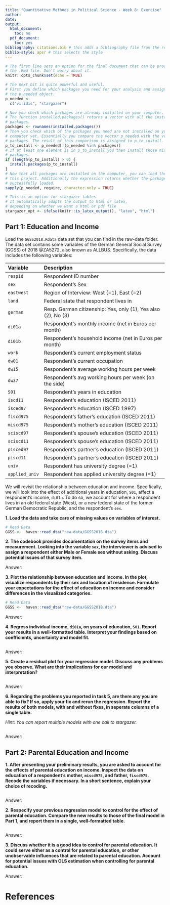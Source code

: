 ```yaml
---
title: "Quantitative Methods in Political Science - Week 8: Exercise"
author: 
date: 
output:
  html_document:
    toc: no
  pdf_document:
    toc: yes
bibliography: citations.bib # this adds a bibliography file from the repo
biblio-style: apsr # this selects the style 
---
```


```r
# The first line sets an option for the final document that can be produced from
# the .Rmd file. Don't worry about it.
knitr::opts_chunk$set(echo = TRUE)

# The next bit is quite powerful and useful. 
# First you define which packages you need for your analysis and assign it to 
# the p_needed object. 
p_needed <-
  c("viridis", "stargazer")

# Now you check which packages are already installed on your computer.
# The function installed.packages() returns a vector with all the installed 
# packages.
packages <- rownames(installed.packages())
# Then you check which of the packages you need are not installed on your 
# computer yet. Essentially you compare the vector p_needed with the vector
# packages. The result of this comparison is assigned to p_to_install.
p_to_install <- p_needed[!(p_needed %in% packages)]
# If at least one element is in p_to_install you then install those missing
# packages.
if (length(p_to_install) > 0) {
  install.packages(p_to_install)
}
# Now that all packages are installed on the computer, you can load them for
# this project. Additionally the expression returns whether the packages were
# successfully loaded.
sapply(p_needed, require, character.only = TRUE)

# This is an option for stargazer tables
# It automatically adapts the output to html or latex,
# depending on whether we want a html or pdf file
stargazer_opt <- ifelse(knitr::is_latex_output(), "latex", "html")
```

## Part 1: Education and Income

Load the `GGSS2018.Rdata` data set that you can find in the raw-data folder. The data set contains some variables of the German General Social Survey (GGSS) of 2018 @ZA5272, also known as ALLBUS. Specifically, the data includes the following variables: 

|  Variable      |   Description                                                |
|:---------------|:-------------------------------------------------------------|
| `respid`       | Respondent ID number                                         |
| `sex`          | Respondent's Sex                                             |
| `eastwest`     | Region of Interview: West (=1), East (=2)                    |
| `land`         | Federal state that respondent lives in                       |
| `german`       | Resp. German citizenship: Yes, only (1), Yes also (2), No (3)|
| `di01a`        | Respondent's monthly income (net in Euros per month)         |
| `di01b`        | Respondent's household income (net in Euros per month)       |
| `work`         | Respondent's current employment status                       |
| `dw01`         | Respondent's current occupation                              |
| `dw15`         | Respondent's average working hours per week                  |
| `dw37`         | Respondent's avg working hours per week (on the side)        |
| `S01`          | Respondent's years in education                              |
| `iscd11`       | Respondent's education (ISCED 2011)                          |
| `isced97`      | Respondent's education (ISCED 1997)                          |
| `fiscd975`     | Respondent's father's education (ISCED 2011)                 |
| `miscd975`     | Respondent's mother's education (ISCED 2011)                 |
| `sciscd97`     | Respondent's spouse's education (ISCED 2011)                 |
| `sciscd11`     | Respondent's spouse's education (ISCED 2011)                 |
| `pisced97`     | Respondent's partner's education (ISCED 2011)                |
| `piscd11`      | Respondent's partner's education (ISCED 2011)                |
| `univ`         | Respondent has university degree (=1)                        |
| `applied_univ` | Respondent has applied university degree (=1)                |

We will revisit the relationship between education and income. Specifically, we will look into the effect of additional years in education, `S01`, affect a respondent's income, `di01a`. To do so, we account for where a respondent lives in an old federal state (West), or a new federal state of the former German Democratic Republic, and the respondent's `sex`.


**1. Load the data and take care of missing values on variables of interest.**

```r
# Read Data
GGSS <-  haven::read_dta("raw-data/GGSS2018.dta")


```

**2. The codebook provides documentation on the survey items and measurement. Looking into the variable `sex`, the interviewer is advised to assign a respondent either Male or Female sex without asking. Discuss potential issues of that survey item.**

Answer:


**3. Plot the relationship between education and income. In the plot, visualize respondents by their sex and location of residence. Formulate your expectations for the effect of education on income and consider differences in the visualized categories. **

```r
# Read Data
GGSS <-  haven::read_dta("raw-data/GGSS2018.dta")


```

Answer:


**4. Regress individual income, `di01a`, on years of education, `S01`. Report your results in a well-formatted table. Interpret your findings based on coefficients, uncertainty and model fit. **

```r

```

Answer:


**5. Create a residual plot for your regression model. Discuss any problems you observe. What are their implications for our model and interpretation?**

```r

```

Answer:


**6. Regarding the problems you reported in task 5, are there any you are able to fix? If so, apply your fix and rerun the regression. Report the results of both models, with and without fixes, in seperate columns of a single table.**

*Hint: You can report multiple models with one call to stargazer.*

```r

```

Answer:


## Part 2: Parental Education and Income

**1. After presenting your preliminary results, you are asked to account for the effects of parental education on income. Inspect the data on education of a respondent's mother, `miscd975`, and father, `fiscd975`. Recode the variables if necessary. In a short sentence, explain your choice of recoding.**

```r

```

Answer:


**2. Respecify your previous regression model to control for the effect of parental education. Compare the new results to those of the final model in Part 1, and report them in a single, well-formatted table.**

```r

```

Answer:


**3. Discuss whether it is a good idea to control for parental education. It could serve either as a control for parental education, or other unobservable influences that are related to parental education. Account for potential issues with OLS estimation when controlling for parental education.**

Answer:



# References {-}
